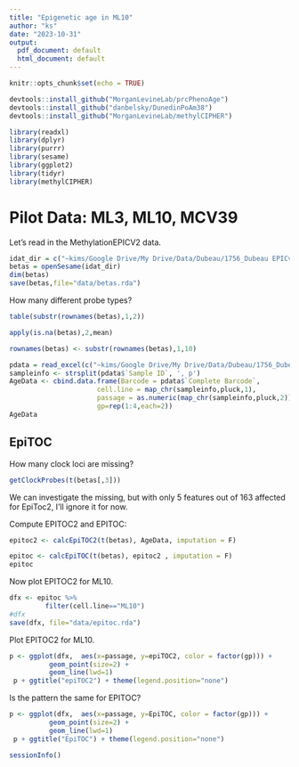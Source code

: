 ```yaml
---
title: "Epigenetic age in ML10"
author: "ks"
date: "2023-10-31"
output:
  pdf_document: default
  html_document: default
---
```


```r
knitr::opts_chunk$set(echo = TRUE)
```

```r
devtools::install_github("MorganLevineLab/prcPhenoAge")
devtools::install_github("danbelsky/DunedinPoAm38")
devtools::install_github("MorganLevineLab/methylCIPHER")
```

```r
library(readxl)
library(dplyr)
library(purrr)
library(sesame)
library(ggplot2)
library(tidyr)
library(methylCIPHER)
```

# Pilot Data: ML3, ML10, MCV39  

Let's read in the MethylationEPICV2 data.

```r
idat_dir = c("~kims/Google Drive/My Drive/Data/Dubeau/1756_Dubeau EPICv2 DNA methylation data package/IDAT FILES")
betas = openSesame(idat_dir)
dim(betas)
save(betas,file="data/betas.rda")
```

How many different probe types?
```r
table(substr(rownames(betas),1,2))
```

```r
apply(is.na(betas),2,mean)
```

```r
rownames(betas) <- substr(rownames(betas),1,10)
```



```r
pdata = read_excel(c("~kims/Google Drive/My Drive/Data/Dubeau/1756_Dubeau EPICv2 DNA methylation data package/SAMPLE-ARRAY MAPPING/1756 (Dubeau-8).xlsx"))
sampleinfo <- strsplit(pdata$`Sample ID`, ', p')
AgeData <- cbind.data.frame(Barcode = pdata$`Complete Barcode`,
                      cell.line = map_chr(sampleinfo,pluck,1),
                      passage = as.numeric(map_chr(sampleinfo,pluck,2)),
                      gp=rep(1:4,each=2))
AgeData
```

## EpiTOC 

How many clock loci are missing?
```r
getClockProbes(t(betas[,3]))
```

We can investigate the missing, but with only 5 features out of 163 affected for EpiToc2, I'll ignore it for now.

Compute EPITOC2 and EPITOC:

```r
epitoc2 <- calcEpiTOC2(t(betas), AgeData, imputation = F)
```

```r
epitoc <- calcEpiTOC(t(betas), epitoc2 , imputation = F)
epitoc
```

Now plot EPITOC2 for ML10.

```r
dfx <- epitoc %>%
         filter(cell.line=="ML10")
#dfx
save(dfx, file="data/epitoc.rda")
```

Plot EPITOC2 for ML10.

```r
p <- ggplot(dfx,  aes(x=passage, y=epiTOC2, color = factor(gp))) +
          geom_point(size=2) +
          geom_line(lwd=1) 
 p + ggtitle("epiTOC2") + theme(legend.position="none")
```

Is the pattern the same for EPITOC?

```r
p <- ggplot(dfx,  aes(x=passage, y=EpiTOC, color = factor(gp))) +
          geom_point(size=2) +
          geom_line(lwd=1) 
 p + ggtitle("EpiTOC") + theme(legend.position="none")
```


```r
sessionInfo()
```

